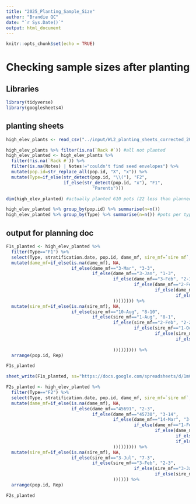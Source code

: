 ```yaml
---
title: "2025_Planting_Sample_Size"
author: "Brandie QC"
date: "`r Sys.Date()`"
output: html_document
---
```


```r
knitr::opts_chunk$set(echo = TRUE)
```

# Checking sample sizes after planting 

## Libraries 
```r
library(tidyverse)
library(googlesheets4)
```

## planting sheets
```r
high_elev_plants <- read_csv("../input/WL2_planting_sheets_corrected_20250227.csv")
```

```r
high_elev_plants %>% filter(is.na(`Rack #`)) #all not planted
high_elev_planted <- high_elev_plants %>% 
  filter(!is.na(`Rack #`)) %>% 
  filter(is.na(Notes) | Notes!="couldn't find seed envelopes") %>% 
  mutate(pop.id=str_replace_all(pop.id, "X", "x")) %>% 
  mutate(Type=if_else(str_detect(pop.id, "\\("), "F2",
                      if_else(str_detect(pop.id, "x"), "F1",
                                 "Parents")))

dim(high_elev_planted) #actually planted 610 pots (22 less than planned)

high_elev_planted %>% group_by(pop.id) %>% summarise(n=n())
high_elev_planted %>% group_by(Type) %>% summarise(n=n()) #pots per type
```

## output for planning doc 
```r
F1s_planted <- high_elev_planted %>% 
  filter(Type=="F1") %>% 
  select(Type, stratification.date, pop.id, dame_mf, sire_mf=`sire mf`, `seeds_per pot`, Rep, `Rack #`, Notes) %>% 
  mutate(dame_mf=if_else(is.na(dame_mf), NA,
                         if_else(dame_mf=="3-Mar", "3-3",
                                 if_else(dame_mf=="3-Jan", "1-3",
                                         if_else(dame_mf=="3-Feb", "2-3",
                                                 if_else(dame_mf=="2-Feb", "2-2",
                                                         if_else(dame_mf=="1-Aug", "8-1",
                                                                 if_else(dame_mf=="1-Oct", "10-1", dame_mf
                                         )))))))) %>% 
  mutate(sire_mf=if_else(is.na(sire_mf), NA,
                         if_else(sire_mf=="10-Aug", "8-10",
                                 if_else(sire_mf=="1-Aug", "8-1",
                                         if_else(sire_mf=="2-Feb", "2-2",
                                                 if_else(sire_mf=="1-Oct", "10-1",
                                                         if_else(sire_mf=="1-Feb", "2-1",
                                                                 if_else(sire_mf=="2-Nov", "11-2", 
                                                                         if_else(sire_mf=="1-Nov", "11-1", sire_mf
                                         ))))))))) %>% 
  arrange(pop.id, Rep)

F1s_planted

sheet_write(F1s_planted, ss="https://docs.google.com/spreadsheets/d/1mGTjn_UOthCdB2rr1f9Bd7JG86fcYkFyMuRCqCc-XnM/edit?gid=198044381#gid=198044381")
```

```r
F2s_planted <- high_elev_planted %>% 
  filter(Type=="F2") %>% 
  select(Type, stratification.date, pop.id, dame_mf, sire_mf=`sire mf`, `seeds_per pot`, Rep, `Rack #`, Notes) %>% 
  mutate(dame_mf=if_else(is.na(dame_mf), NA,
                         if_else(dame_mf=="45691", "2-3",
                                 if_else(dame_mf=="45730", "3-14",
                                         if_else(dame_mf=="14-Mar", "3-14",
                                                 if_else(dame_mf=="1-Feb", "2-1",
                                                         if_else(dame_mf=="2-May", "5-2",
                                                                 if_else(dame_mf=="1-May", "5-11",
                                                                 if_else(dame_mf=="2-Feb", "2-2", dame_mf
                                         ))))))))) %>% 
  mutate(sire_mf=if_else(is.na(sire_mf), NA,
                         if_else(sire_mf=="3-Jul", "7-3",
                                 if_else(sire_mf=="3-Feb", "2-3",
                                                 if_else(sire_mf=="3-Jan", "1-3",
                                                         if_else(sire_mf=="13-Feb", "2-13", sire_mf
                                         )))))) %>% 
  arrange(pop.id, Rep)

F2s_planted
```

